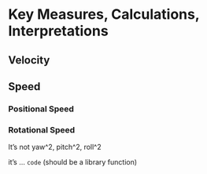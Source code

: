 # Key Measures, Calculations, Interpretations {#sec-key-measures}

## Velocity



## Speed

### Positional Speed

### Rotational Speed

It's not yaw^2, pitch^2, roll^2

it's ... `code` (should be a library function)


